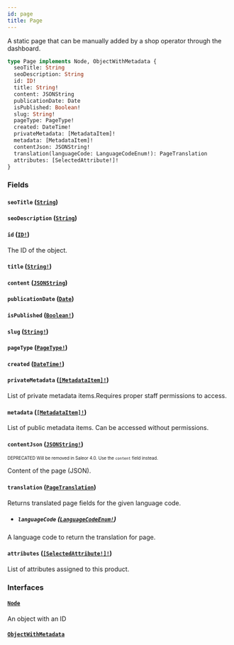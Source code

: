 ```yaml
---
id: page
title: Page
---
```


A static page that can be manually added by a shop operator through the dashboard.

```graphql
type Page implements Node, ObjectWithMetadata {
  seoTitle: String
  seoDescription: String
  id: ID!
  title: String!
  content: JSONString
  publicationDate: Date
  isPublished: Boolean!
  slug: String!
  pageType: PageType!
  created: DateTime!
  privateMetadata: [MetadataItem]!
  metadata: [MetadataItem]!
  contentJson: JSONString!
  translation(languageCode: LanguageCodeEnum!): PageTranslation
  attributes: [SelectedAttribute!]!
}
```

### Fields

#### `seoTitle` ([`String`](/developer/api-reference/scalars/string.mdx))

#### `seoDescription` ([`String`](/developer/api-reference/scalars/string.mdx))

#### `id` ([`ID!`](/developer/api-reference/scalars/id.mdx))

The ID of the object.

#### `title` ([`String!`](/developer/api-reference/scalars/string.mdx))

#### `content` ([`JSONString`](/developer/api-reference/scalars/json-string.mdx))

#### `publicationDate` ([`Date`](/developer/api-reference/scalars/date.mdx))

#### `isPublished` ([`Boolean!`](/developer/api-reference/scalars/boolean.mdx))

#### `slug` ([`String!`](/developer/api-reference/scalars/string.mdx))

#### `pageType` ([`PageType!`](/developer/api-reference/objects/page-type.mdx))

#### `created` ([`DateTime!`](/developer/api-reference/scalars/date-time.mdx))

#### `privateMetadata` ([`[MetadataItem]!`](/developer/api-reference/objects/metadata-item.mdx))

List of private metadata items.Requires proper staff permissions to access.

#### `metadata` ([`[MetadataItem]!`](/developer/api-reference/objects/metadata-item.mdx))

List of public metadata items. Can be accessed without permissions.

#### `contentJson` ([`JSONString!`](/developer/api-reference/scalars/json-string.mdx))

<sub><sup><span className="deprecatedTag">DEPRECATED</span> Will be removed in Saleor 4.0. Use the `content` field instead.</sup></sub>

Content of the page (JSON).

#### `translation` ([`PageTranslation`](/developer/api-reference/objects/page-translation.mdx))

Returns translated page fields for the given language code.

- ##### `languageCode` ([`LanguageCodeEnum!`](/developer/api-reference/enums/language-code-enum.mdx))

A language code to return the translation for page.

#### `attributes` ([`[SelectedAttribute!]!`](/developer/api-reference/objects/selected-attribute.mdx))

List of attributes assigned to this product.

### Interfaces

#### [`Node`](/developer/api-reference/interfaces/node.mdx)

An object with an ID

#### [`ObjectWithMetadata`](/developer/api-reference/interfaces/object-with-metadata.mdx)
